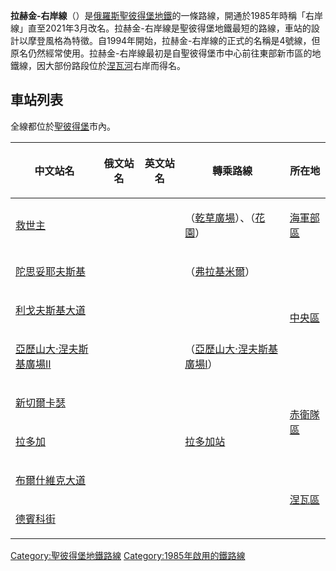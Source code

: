 {{Infobox rail line
 | box_width   =
 | name        = 拉赫金-右岸線<br />{{lang|ru|Лахтинско-Правобере́жная линия}}
 | color       = {{SPBMETRO color|Pravoberezhnaya}}
 | logo        = Spb metro line4.svg
 | logo_width  = 50
 | logo_alt    =
 | image       = Metro SPB Line4 PL.svg
 | image_width = 300
 | image_alt   =
 | caption     = 
 | type        = [[地鐵|地鐵]]
 | system      = [[聖彼得堡地鐵|聖彼得堡地鐵]]
 | status      = 營運中
 | locale      =
 | start       = [[救世主站|救世主站]]
 | end         = [[德賓科街站|德賓科街站]]
 | stations    = 8個
 | routes      =
 | daily_ridership = 
 | ridership2  =
 | open        = 1985年
 | close       =
 | owner       = [[聖彼得堡地鐵|聖彼得堡地鐵]]
 | operator    =
 | character   =
 | depot       =
 | stock       =
 | linelength  = {{convert|11.2|km|mi|1|abbr=on}}
 | tracklength = 
 | tracks = 
 | gauge       = {{Track gauge|1524mm|lk=on}}
 | old_gauge =
 | load_gauge = 
 | minradius   =
 | racksystem  =
 | routenumber =
 | electrification =
 | speed       = 
 | elevation   =
 | website     =
 | map         = 
 | map_state   = collapsed
}}
{{聖彼得堡地鐵RDT/拉赫金-右岸線}}
'''拉赫金-右岸線'''（{{Lang-rus|Лахтинско-Правобере́жная линия|Lakhtinsko-Pravoberezhnaya liniya}}）是[[俄羅斯|俄羅斯]][[聖彼得堡地鐵|聖彼得堡地鐵]]的一條路線，開通於1985年時稱「右岸線」直至2021年3月改名。拉赫金-右岸線是聖彼得堡地鐵最短的路線，車站的設計以摩登風格為特徵。自1994年開始，拉赫金-右岸線的正式的名稱是4號線，但原名仍然經常使用。拉赫金-右岸線最初是自聖彼得堡市中心前往東部新市區的地鐵線，因大部份路段位於[[涅瓦河|涅瓦河]]右岸而得名。
== 車站列表 ==
全線都位於[[聖彼得堡|聖彼得堡]]市內。
{| class=wikitable
|-
!中文站名
!俄文站名
!英文站名
!轉乘路線
!所在地
|-style="border-top:solid 3px #ea7125;"
|[[救世主站|救世主]]
|{{lang|ru|Спáсская}}
|{{lang|en|Spasskaya}}
|{{spbmetro bull|2|text=2}}（[[乾草廣場站|乾草廣場]]）、{{spbmetro bull|5|text=5}}（[[花園站_(聖彼得堡地鐵)|花園]]）
|[[海軍部區|海軍部區]]
|-
|[[陀思妥耶夫斯基站_(聖彼得堡地鐵)|陀思妥耶夫斯基]]
|{{lang|ru|Достоéвская}}
|{{lang|en|Dostoyevskaya}}
|{{spbmetro bull|1|text=1}}（[[弗拉基米爾站|弗拉基米爾]]）
|rowspan=3|[[中央區_(聖彼得堡)|中央區]]
|-
|[[利戈夫斯基大道站|利戈夫斯基大道]]
|{{lang|ru|Ли́говский проспéкт}}
|{{lang|en|Ligovsky prospekt}}
|
|-
|[[亞歷山大·涅夫斯基廣場II站|亞歷山大·涅夫斯基廣場II]]
|{{lang|ru|Плóщадь Алексáндра Нéвского-2}}
|{{lang|en|Ploshchad Aleksandra Nevskogo-2}}
|{{spbmetro bull|3|text=3}}（[[亞歷山大·涅夫斯基廣場I站|亞歷山大·涅夫斯基廣場I]]）
|-
|[[新切爾卡瑟站|新切爾卡瑟]]
|{{lang|ru|Новочерка́сская}}
|{{lang|en|Novocherkasskaya}}
|
|rowspan=2|[[赤衛隊區_(聖彼得堡)|赤衛隊區]]
|-
|[[拉多加站_(聖彼得堡地鐵)|拉多加]]
|{{lang|ru|Лáдожская}}
|{{lang|en|Ladozhskaya}}
|[[拉多加站|拉多加站]]
|-
|[[布爾什維克大道站|布爾什維克大道]]
|{{lang|ru|Проспект Большевиков}}
|{{lang|en|Prospekt Bolshevikov}}
|
|rowspan=2|[[涅瓦區|涅瓦區]]
|-
|[[德賓科街站|德賓科街]]
|{{lang|ru|У́лица Дыбéнко}}
|{{lang|en|Ulitsa Dybenko}}
|
|}
{{Commons category|Pravoberezhnaya Line}}
{{拉赫金-右岸線}}
{{聖彼得堡地鐵}}
[[Category:聖彼得堡地鐵路線|Category:聖彼得堡地鐵路線]]
[[Category:1985年啟用的鐵路線|Category:1985年啟用的鐵路線]]